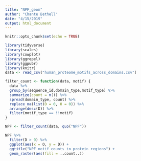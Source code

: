 ```yaml
---
title: "NPF_geom"
author: "Chante Bethell"
date: "4/15/2019"
output: html_document
---
```


```r
knitr::opts_chunk$set(echo = TRUE)
```


```r
library(tidyverse)
library(scales)
library(cowplot)
library(ggrepel)
library(ggpubr)
library(knitr)
data <- read_csv("human_proteome_motifs_across_domains.csv")

filter_count <- function(data, motif) {
  data %>%
  group_by(sequence_id,domain_type,motif_type) %>%
  summarize(count = n()) %>%
  spread(domain_type, count) %>%
  replace_na(list(D = 0, O = 0)) %>%
  arrange(desc(D)) %>%
  filter(motif_type == !!motif)
}


```




```r
NPF <- filter_count(data, quo("NPF"))

NPF %>%
  filter(D > 0) %>%
  ggplot(aes(x = O, y = D)) + 
  ggtitle("NPF motif counts in protein regions") +
  geom_raster(aes(fill = ..count..))
  
```